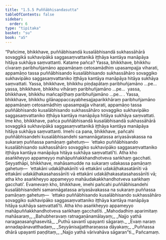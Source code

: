 ```yaml
---
title: "1.5.5 Puññābhisandasutta"
tableOfContents: false
sidebar:
  order: 6
type: "tipitaka"
basket: "su"
book: "a5"
---
```



<DynamicBreadcrumb />

<Division number="45" book="a5">

<Paragraph number="261" book="a5">
“Pañcime, bhikkhave, puññābhisandā kusalābhisandā sukhassāhārā sovaggikā sukhavipākā saggasaṃvattanikā iṭṭhāya kantāya manāpāya hitāya sukhāya saṃvattanti.
</Paragraph>

<Paragraph number="262" book="a5">
Katame pañca? Yassa, bhikkhave, bhikkhu cīvaraṃ paribhuñjamāno appamāṇaṃ cetosamādhiṃ upasampajja viharati, appamāṇo tassa puññābhisando kusalābhisando sukhassāhāro sovaggiko sukhavipāko saggasaṃvattaniko iṭṭhāya kantāya manāpāya hitāya sukhāya saṃvattati.
</Paragraph>

<Paragraph number="263" book="a5">
Yassa, bhikkhave, bhikkhu piṇḍapātaṃ paribhuñjamāno …pe…  yassa, bhikkhave, bhikkhu vihāraṃ paribhuñjamāno …pe…  yassa, bhikkhave, bhikkhu mañcapīṭhaṃ paribhuñjamāno …pe… .
</Paragraph>

<Paragraph number="264" book="a5">
Yassa, bhikkhave, bhikkhu gilānappaccayabhesajjaparikkhāraṃ paribhuñjamāno appamāṇaṃ cetosamādhiṃ upasampajja viharati, appamāṇo tassa puññābhisando kusalābhisando sukhassāhāro sovaggiko sukhavipāko saggasaṃvattaniko iṭṭhāya kantāya manāpāya hitāya sukhāya saṃvattati. Ime kho, bhikkhave, pañca puññābhisandā kusalābhisandā sukhassāhārā sovaggikā sukhavipākā saggasaṃvattanikā iṭṭhāya kantāya manāpāya hitāya sukhāya saṃvattanti.
</Paragraph>

<Paragraph number="265" book="a5">
Imehi ca pana, bhikkhave, pañcahi puññābhisandehi kusalābhisandehi samannāgatassa ariyasāvakassa na sukaraṃ puññassa pamāṇaṃ gahetuṃ—  ‘ettako puññābhisando kusalābhisando sukhassāhāro sovaggiko sukhavipāko saggasaṃvattaniko iṭṭhāya kantāya manāpāya hitāya sukhāya saṃvattatī’ti. Atha kho asaṅkheyyo appameyyo mahāpuññakkhandhotveva saṅkhaṃ gacchati.
</Paragraph>

<Paragraph number="266" book="a5">
Seyyathāpi, bhikkhave, mahāsamudde na sukaraṃ udakassa pamāṇaṃ gahetuṃ—  ‘ettakāni udakāḷhakānīti vā ettakāni udakāḷhakasatānīti vā ettakāni udakāḷhakasahassānīti vā ettakāni udakāḷhakasatasahassānīti vā; atha kho asaṅkheyyo appameyyo mahāudakakkhandhotveva saṅkhaṃ gacchati’. Evamevaṃ kho, bhikkhave, imehi pañcahi puññābhisandehi kusalābhisandehi samannāgatassa ariyasāvakassa na sukaraṃ puññassa pamāṇaṃ gahetuṃ—  ‘ettako puññābhisando kusalābhisando sukhassāhāro sovaggiko sukhavipāko saggasaṃvattaniko iṭṭhāya kantāya manāpāya hitāya sukhāya saṃvattatī’ti. Atha kho asaṅkheyyo appameyyo mahāpuññakkhandhotveva saṅkhaṃ gacchatīti.
</Paragraph>

<Paragraph number="267" type="verses" book="a5">
_Mahodadhiṃ aparimitaṃ mahāsaraṃ,_  
_Bahubheravaṃ ratnagaṇānamālayaṃ;_  
_Najjo yathā naragaṇasaṅghasevitā,_  
_Puthū savantī upayanti sāgaraṃ._  

</Paragraph>

<Paragraph number="268" type="verses" book="a5">
_Evaṃ naraṃ annadapānavatthadaṃ,_  
_Seyyānisajjattharaṇassa dāyakaṃ;_  
_Puññassa dhārā upayanti paṇḍitaṃ,_  
_Najjo yathā vārivahāva sāgaran”ti._  


</Paragraph>
</Division>

<Paragraph number="269" type="center" book="a5">
Pañcamaṃ.
</Paragraph>